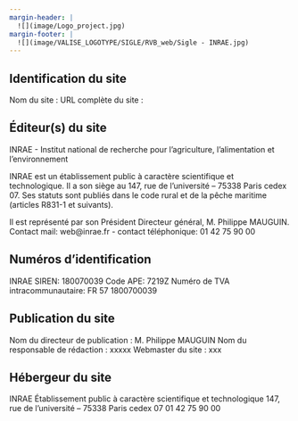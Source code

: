 ```yaml
---
margin-header: |
  ![](image/Logo_project.jpg)
margin-footer: |
  ![](image/VALISE_LOGOTYPE/SIGLE/RVB_web/Sigle - INRAE.jpg)
---
```


## Identification du site
Nom du site : <nom du projet> 
URL complète du site : <url du site>

## Éditeur(s) du site
INRAE - Institut national de recherche pour l’agriculture, l’alimentation et l’environnement

INRAE est un établissement public à caractère scientifique et technologique. Il a son siège au 147, rue de l’université – 75338 Paris cedex 07. Ses statuts sont publiés dans le code rural et de la pêche maritime (articles R831-1 et suivants).

Il est représenté par son Président Directeur général, M. Philippe MAUGUIN.
Contact mail: web@inrae.fr - contact téléphonique: 01 42 75 90 00

## Numéros d'identification
INRAE SIREN: 180070039
Code APE: 7219Z
Numéro de TVA intracommunautaire: FR 57 1800700039

## Publication du site
Nom du directeur de publication : M. Philippe MAUGUIN
Nom du responsable de rédaction : xxxxx
Webmaster du site : xxx

## Hébergeur du site
INRAE 
Établissement public à caractère scientifique et technologique
147, rue de l’université – 75338 Paris cedex 07
01 42 75 90 00